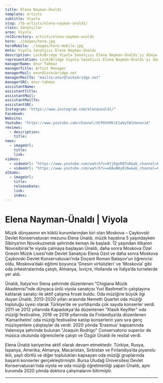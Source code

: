 ```yaml
---
title: Elena Nayman-Ünaldı
template: artists
subtitle: Viyola
slug: /lb-artists/elena-nayman-unaldi/
class: Sanatçılar
area: Viyola
relDirectory: artists/elena-nayman-unaldi
hero: ./images/hero.jpg
heroMobile: ./images/hero-mobile.jpg
meta: Viyola Sanatçısı Elena Nayman-Ünaldı
description: LocksBridge Viyola Sanatçısı Elena Nayman-Ünaldı'yı dünya genelinde temsil ediyor.
representation: LocksBridge Viyola Sanatçısı Elena Nayman-Ünaldı'yı dünya genelinde temsil ediyor.
managerName: Onur Tahmaz
managerTitle: Artist Manager
managerMail: onur@locksbridge.net
managerMailTo: "mailto:onur@locksbridge.net"
managerSRC: onur-tahmaz
assistantName:
assistantTitle:
assistantMail:
assistantMailTo:
assistantSRC:
Instagram: "https://www.instagram.com/elenaunaldi/"
Facebook:
Website:
Youtube: "https://www.youtube.com/channel/UCP6hhMXiE1eUytW1UeneziA"
reviews:
  - description:
    title:
news:
  - imageUrl:
    title:
    link:
videos:
  - videoUrl: "https://www.youtube.com/watch?v=0tjDgnRQ7u8&ab_channel=ElenaNayman"
  - videoUrl: "https://www.youtube.com/watch?v=wKAuNOyRJ6w&ab_channel=OzgurUnaldi"
albums:
  - imageUrl:
    title:
    releaseDate:
    link:
    index:
---
```


# Elena Nayman-Ünaldı | Viyola

Müzik dünyasının en köklü kurumlarından biri olan Moskova – Çaykovski Devlet Konservatuvarı mezunu Elena Ünaldı, müzik hayatına 5 yaşındayken Sibirya’nın Novokuznetsk şehrinde keman ile başladı. 12 yaşından itibaren Novosibirsk’te viyola çalmaya başlayan Ünaldı, daha sonra Moskova Özel Gnesin Müzik Lisesi’nde Devlet Sanatçısı Elena Ozol ve daha sonra Moskova Çaykovski Devlet Konservatuvarı’nda Doçent Roman Balaşov’un öğrencisi oldu. Moskova’daki eğitimi boyunca ‘Gnesin virtüözleri’ ve ‘Moskovia’ gibi oda orkestralarında çalıştı, Almanya, İsviçre, Hollanda ve İtalya’da turnelerde yer aldı.

Ünaldı, İtalya’nın Siena şehrinde düzenlenen “Chigiana Müzik Akademisi”nde dünyaca ünlü viyola sanatçısı Yuri Bashmet’in çalıştayına katılarak sanatçı ile aktif çalışma fırsatı buldu. Oda müziğine büyük ilgi duyan Ünaldı, 2013-2020 yılları arasında Nemeth Quartet oda müziği topluluğu üyesi olarak Türkiye’de ve yurtdışında çok sayıda konserler verdi.  2011 ve 2012 yıllarında Kapadokya'da düzenlenen "Klasik Keyifler" oda müziği festivaline, 2016 ve 2018 yıllarında da Finlandiya’da düzenlenen ‘Kamarihelmi’ oda müziği festivaline katılıp konserlerin yanı sıra genç müzisyenlere çalıştaylar da verdi. 2020 yılında ‘Erasmus’ kapsamında Valensiya şehrinde bulunan "Joaquín Rodrigo" Conservatorio superior de música okulunda öğrencilerle çalıştı ve Özgür Ünaldı ile resital verdi.

Elena Ünaldı kariyerine aktif olarak devam etmektedir. Türkiye, Rusya, İspanya, Amerika, Almanya, Macaristan, Sırbistan ve Finlandiya’da piyanolu ikili, yaylı dörtlü ve diğer toplulukları kapsayan oda müziği gruplarında başarılı konserler gerçekleştirmiştir. Bursa Uludağ Üniversitesi Devlet Konservatuvarı’nda viyola ve oda müziği öğretmenliği yapan Ünaldı, aynı kurumda 2020 yılında doktora çalışmalarını bitirmiştir.

- - -
